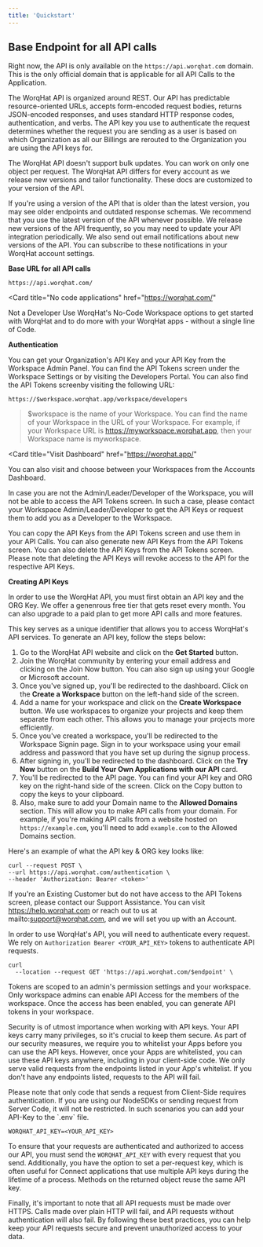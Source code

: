 ```yaml
---
title: 'Quickstart'
---
```


## Base Endpoint for all API calls
Right now, the API is only available on the `https://api.worqhat.com` domain. This is the only official domain that is applicable for all API Calls to the Application.

The WorqHat API is organized around REST. Our API has predictable resource-oriented URLs, accepts form-encoded request bodies, returns JSON-encoded responses, and uses standard HTTP response codes, authentication, and verbs. The API key you use to authenticate the request determines whether the request you are sending as a user is based on which Organization as all our Billings are rerouted to the Organization you are using the API keys for.

The WorqHat API doesn't support bulk updates. You can work on only one object per request. The WorqHat API differs for every account as we release new versions and tailor functionality. These docs are customized to your version of the API.

If you're using a version of the API that is older than the latest version, you may see older endpoints and outdated response schemas. We recommend that you use the latest version of the API whenever possible. We release new versions of the API frequently, so you may need to update your API integration periodically. We also send out email notifications about new versions of the API. You can subscribe to these notifications in your WorqHat account settings.

**Base URL for all API calls**
```
https://api.worqhat.com/
```

<Card
  title="No code applications"
  href="https://worqhat.com/"
>
  Not a Developer Use WorqHat's No-Code Workspace options to get started with WorqHat and to do more with your WorqHat apps - without a single line of Code.
</Card>

**Authentication**

You can get your Organization's API Key and your API Key from the Workspace Admin Panel. You can find the API Tokens screen under the Workspace Settings or by visiting the Developers Portal. You can also find the API Tokens screenby visiting the following URL:

```
https://$workspace.worqhat.app/workspace/developers
```

> $workspace is the name of your Workspace. You can find the name of your Workspace in the URL of your Workspace. For example, if your Workspace URL is https://myworkspace.worqhat.app, then your Workspace name is myworkspace.

<Card
  title="Visit Dashboard"
  href="https://worqhat.app/"
>
  You can also visit and choose between your Workspaces from the Accounts Dashboard.
</Card>

In case you are not the Admin/Leader/Developer of the Workspace, you will not be able to access the API Tokens screen. In such a case, please contact your Workspace Admin/Leader/Developer to get the API Keys or request them to add you as a Developer to the Workspace.

You can copy the API Keys from the API Tokens screen and use them in your API Calls. You can also generate new API Keys from the API Tokens screen. You can also delete the API Keys from the API Tokens screen. Please note that deleting the API Keys will revoke access to the API for the respective API Keys.

**Creating API Keys**

In order to use the WorqHat API, you must first obtain an API key and the ORG Key. We offer a genenrous free tier that gets reset every month. You can also upgrade to a paid plan to get more API calls and more features.

This key serves as a unique identifier that allows you to access WorqHat's API services. To generate an API key, follow the steps below:

1. Go to the WorqHat API website and click on the **Get Started** button.
2. Join the WorqHat community by entering your email address and clicking on the Join Now button. You can also sign up using your Google or Microsoft account.
3. Once you've signed up, you'll be redirected to the dashboard. Click on the **Create a Workspace** button on the left-hand side of the screen.
4. Add a name for your workspace and click on the **Create Workspace** button. We use workspaces to organize your projects and keep them separate from each other. This allows you to manage your projects more efficiently.
5. Once you've created a workspace, you'll be redirected to the Workspace Signin page. Sign in to your workspace using your email address and password that you have set up during the signup process.
6. After signing in, you'll be redirected to the dashboard. Click on the **Try Now** button on the **Build Your Own Applications with our API** card.
7. You'll be redirected to the API page. You can find your API key and ORG key on the right-hand side of the screen. Click on the Copy button to copy the keys to your clipboard.
8. Also, make sure to add your Domain name to the **Allowed Domains** section. This will allow you to make API calls from your domain. For example, if you're making API calls from a website hosted on `https://example.com`, you'll need to add `example.com` to the Allowed Domains section.

Here's an example of what the API key & ORG key looks like:
```
curl --request POST \
--url https://api.worqhat.com/authentication \
--header 'Authorization: Bearer <token>'
```

If you're an Existing Customer but do not have access to the API Tokens screen, please contact our Support Assistance. You can visit https://help.worqhat.com or reach out to us at mailto:support@worqhat.com, and we will set you up with an Account.

In order to use WorqHat's API, you will need to authenticate every request. We rely on
`Authorization Bearer <YOUR_API_KEY>` tokens to authenticate API requests.

```
curl
  --location --request GET 'https://api.worqhat.com/$endpoint' \
```

Tokens are scoped to an admin's permission settings and your workspace. Only workspace admins can enable API Access for the members of the workspace. Once the access has been enabled, you can generate API tokens in your workspace.

Security is of utmost importance when working with API keys. Your API keys carry many privileges, so it's crucial to keep them secure. As part of our security measures, we require you to whitelist your Apps before you can use the API keys. However, once your Apps are whitelisted, you can use these API keys anywhere, including in your client-side code. We only serve valid requests from the endpoints listed in your App's whitelist. If you don't have any endpoints listed, requests to the API will fail.

<warning>
Please note that only code that sends a request from Client-Side requires authentication. If you are using our NodeSDKs or sending request from Server Code, it will not be restricted. In such scenarios you can add your API-Key to the `.env` file.
</warning>

```
WORQHAT_API_KEY=<YOUR_API_KEY>
```

To ensure that your requests are authenticated and authorized to access our API, you must send the `WORQHAT_API_KEY` with every request that you send. Additionally, you have the option to set a per-request key, which is often useful for Connect applications that use multiple API keys during the lifetime of a process. Methods on the returned object reuse the same API key.

Finally, it's important to note that all API requests must be made over HTTPS. Calls made over plain HTTP will fail, and API requests without authentication will also fail. By following these best practices, you can help keep your API requests secure and prevent unauthorized access to your data.